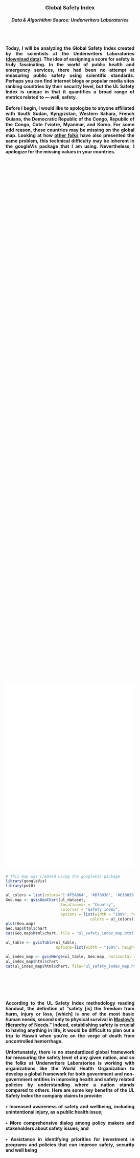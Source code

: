 <head>
<style>
.hr hr { 
    display: block;
    margin-top: 0.5em;
    margin-bottom: 0.5em;
    margin-left: auto;
    margin-right: auto;
    border-style: inset;
    border-width: 1px;
    max-width: 800px
}
.abstract {
    -webkit-column-count: 1; /* Chrome, Safari, Opera */
    -moz-column-count: 1; /* Firefox */
    column-count: 1;
    -moz-column-width: 80%; /* Firefox */
    width: 80%;
    min-width: 300px;
    max-width: 500px;
    height: 50%
}
.newspaper1 {
    -webkit-column-count: 1; /* Chrome, Safari, Opera */
    -moz-column-count: 1; /* Firefox */
    column-count: 1;
    -moz-column-width: 80%; /* Firefox */
    width: 80%;
    min-width: 300px;
    max-width: 600px;
    height: 50%
}
.newspaper2 {
    -webkit-column-count: 2; /* Chrome, Safari, Opera */
    -moz-column-count: 2; /* Firefox */
    column-count: 2;
    -moz-column-width: 80%; /* Firefox */
    width: 80%;
    min-width: 300px;
    max-width: 600px;
    height: 50%
}
.code1 { 
    display: block;
    margin-left: auto;
    margin-right: auto;
    width: 80%;
    max-width: 600px;
}
.code2 {
    -webkit-column-count: 1; /* Chrome, Safari, Opera */
    -moz-column-count: 1; /* Firefox */
    column-count: 1;
    -moz-column-width: 80%; /* Firefox */
    width: 80%;
    min-width: 300px;
    max-width: 600px;
    height: 50%
}
<link rel="stylesheet" href="css/animate.css">
<script src="js/wow.min.js"> </script>
<script> new WOW().init(); </script>
</style>
<script type="text/javascript">
    window.heap=window.heap||[],heap.load=function(e,t){window.heap.appid=e,window.heap.config=t=t||{};var r=t.forceSSL||"https:"===document.location.protocol,a=document.createElement("script");a.type="text/javascript",a.async=!0,a.src=(r?"https:":"http:")+"//cdn.heapanalytics.com/js/heap-"+e+".js";var n=document.getElementsByTagName("script")[0];n.parentNode.insertBefore(a,n);for(var o=function(e){return function(){heap.push([e].concat(Array.prototype.slice.call(arguments,0)))}},p=["addEventProperties","addUserProperties","clearEventProperties","identify","removeEventProperty","setEventProperties","track","unsetEventProperty"],c=0;c<p.length;c++)heap[p[c]]=o(p[c])};
      heap.load("2042091030");
</script>
</head>



<center><br><br><br>
<h3> Global Safety Index <br>
<h5> Data & Algorhithm Source: Underwriters Laboratories <br><br><br>
<h4> <div class="newspaper1">
<p style="text-align: justify;">
Today, I will be analyzing the Global Safety Index created by the scientists at the Underwriters Laboratories ([download data](http://www.ulsafetyindex.org/app/#view/map)). The idea of assigning a score for safety is truly fascinating. In the world of public health and emergency services, there had been no attempt at measuring public safety using scientific standards. Perhaps you can find internet blogs or popular media sites ranking countries by their security level, but the UL Safety Index is unique in that it quantifies a broad range of metrics related to — well, safety. <br><br> Before I begin, I would like to apologize to anyone affiliated with South Sudan, Kyrgyzstan, Western Sahara, French Guiana, the Democratic Republic of the Congo, Republic of the Congo, Cote I’viotre, Myanmar, and Korea. For some odd reason, these countries may be missing on the global map. Looking at how [other folks](http://www.fabioveronesi.net/Blog/Map.html) have also presented the same problem, this technical difficulty may be inherent in the googleVis package that I am using. Nevertheless, I apologize for the missing values in your countries. </p></div><br><br><br>
<iframe width="80%" height="580px" src="attach/UL/ul_safety_index_map.html" frameBorder="0" scrolling="yes"></iframe><br></center>

<div class = "code1">
<p style = "text-align: left;">
```r
# This map was created using the googleVis package
library(googleVis)
library(pwt8)

ul_colors = list(colors="['#F5A064', '#B70030', '#610039']")
Geo.map <- gvisGeoChart(ul_dataset, 
                        locationvar = "Country", 
                        colorvar = "Safety Index", 
                        options = list(width = "100%", height = 550,
                                     colors = ul_colors))
plot(Geo.map)
Geo.map$html$chart
cat(Geo.map$html$chart, file = "ul_safety_index_map.html")

ul_table <- gvisTable(ul_table,
                      options=list(width = "100%", height = 550))

ul_index_map <- gvisMerge(ul_table, Geo.map, horizontal = TRUE) # Combining table and map
ul_index_map$html$chart
cat(ul_index_map$html$chart, file="ul_safety_index_map.html")
```
</p></div><br><br><br>

<center>
<h4><div class="newspaper1">
<p style="text-align: justify;">
According to the UL Safety Index methodology reading handout, the definition of "safety [is] the freedom from harm, injury or loss, [which] is one of the most basic human needs, second only to physical survival in [Maslow’s Hierarchy of Needs](https://www.psychologytoday.com/blog/hide-and-seek/201205/our-hierarchy-needs)." Indeed, establishing safety is crucial to having anything in life; it would be difficult to plan out a trip to Hawaii when you're on the verge of death from uncontrolled hemorrhage. <br><br> Unfortunately, there is no standardized global framework for measuring the safety level of any given nation, and so the folks at Underwriters Laboratories is working with organizations like the World Health Organization to develop a global framework for both government and non-government entities in improving health and safety related policies by understanding where a nation stands compared to others. Here are some key benefits of the UL Safety Index the company claims to provide: <br><br> • Increased awareness of safety and wellbeing, including unintentional injury, as a public health issue; <br><br> • More comprehensive dialog among policy makers and stakeholders about safety issues; and <br><br> • Assistance in identifying priorities for investment in programs and policies that can improve safety, security and well being </p></div> <br><br>

<h3><div class="newspaper1">
<p style="text-align: justify;">
Are you still not 100% clear about the significance of developing a global safety index? </p></div><br><br>

<h4><div class="newspaper1">
<p style="text-align: justify;">
Well, let's put this in a different context. There are many ways in which nations can compare to one another. For instance, "Among the 35 members of the Organization for Economic Cooperation and Development ... the U.S. ranked 30th in math and 19th in science" [Pew Research Center, 2017](http://www.pewresearch.org/fact-tank/2017/02/15/u-s-students-internationally-math-science/); </p></div><br><br><br>

<h3><div class="newspaper1">
<p style="text-align: justify;">
"United States is behind in emergency services compared to some other nations." </p></div><br><br><br>

<h4><div class="newspaper1">
<p style="text-align: justify;">
When I tell people that the United States is behind in emergency services compared to some other nations, unsurprisingly, one of the most common reactions I get is a denial stemmed from ego (or, patriotism). It may have something to do with the fact that I am relatively a rookie member in the *transportation* commnuity compared to the many veteran emergency service providers, but it also has to do with people, including those with medical professions, not having a clear understanding of how we perform *compare* to other nations. </p></div><br>

<h4><div class="newspaper1">
<p style="text-align: justify;">
The UL Safety Index is comprised of three drivers: Safety Outcomes, Safety Framework, and Institutions & Resources, each driver measured by sixteen indicators.</p></div>

<h4> <div class="newspaper1">
<p style="text-align: justify;">
The Underwriters Laboratories Safety Index is comprised of three drivers: Safety Outcomes, Safety Framework, and Institutions & Resources, each driver measured by sixteen indicators.</p></div><br><br>
